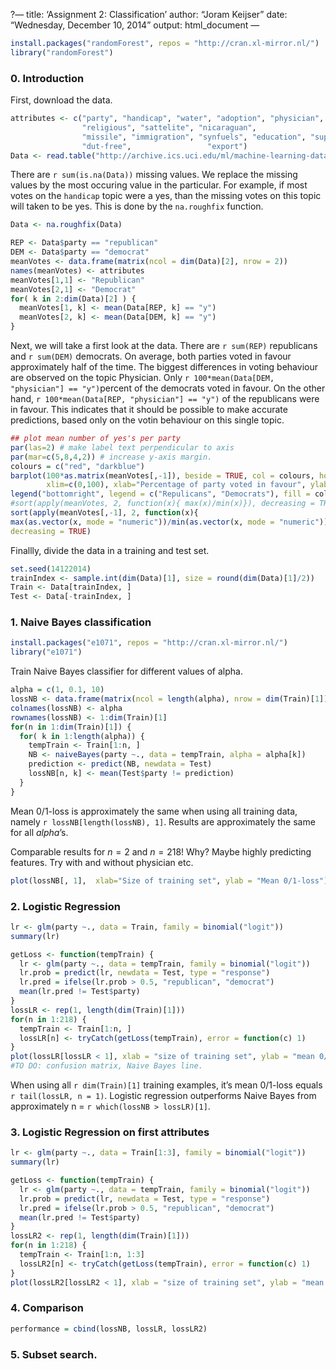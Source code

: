 ?---
title: 'Assignment 2: Classification'
author: "Joram Keijser"
date: "Wednesday, December 10, 2014"
output: html_document
---

```r
install.packages("randomForest", repos = "http://cran.xl-mirror.nl/")
library("randomForest")
```

### 0. Introduction

First, download the data. 
```r
attributes <- c("party", "handicap", "water", "adoption", "physician", "el-salvador", 
                "religious", "sattelite", "nicaraguan", 
                "missile", "immigration", "synfuels", "education", "superfund", "crime", 
                "dut-free",                 "export")
Data <- read.table("http://archive.ics.uci.edu/ml/machine-learning-databases/voting-records/house-votes-84.data", sep = ',', col.names = attributes, na.strings = "?")
```

There are `r sum(is.na(Data))` missing values. We replace the missing values
by the most occuring value in the particular. For example, if
most votes on the `handicap` topic were a yes, than the missing votes on
this topic will taken to be yes. This is done by the `na.roughfix` function. 
```r
Data <- na.roughfix(Data)
```

```r
REP <- Data$party == "republican"
DEM <- Data$party == "democrat"
meanVotes <- data.frame(matrix(ncol = dim(Data)[2], nrow = 2))
names(meanVotes) <- attributes
meanVotes[1,1] <- "Republican"
meanVotes[2,1] <- "Democrat"
for( k in 2:dim(Data)[2] ) {
  meanVotes[1, k] <- mean(Data[REP, k] == "y")
  meanVotes[2, k] <- mean(Data[DEM, k] == "y")
}
```
Next, we will take a first look at the data. There are `r sum(REP)` republicans
and `r sum(DEM)` democrats. On average, both parties voted 
in favour approximately half of the time. 
The biggest differences in voting behaviour are observed on the topic
Physician. Only `r 100*mean(Data[DEM, "physician"] == "y")`percent
of the democrats voted in favour. On the other hand, `r 100*mean(Data[REP, "physician"] == "y")` of the republicans were in favour. This indicates that it should be possible
to make accurate predictions, based only on the votin behaviour on this single topic.
```r
## plot mean number of yes's per party
par(las=2) # make label text perpendicular to axis
par(mar=c(5,8,4,2)) # increase y-axis margin.
colours = c("red", "darkblue")
barplot(100*as.matrix(meanVotes[,-1]), beside = TRUE, col = colours, horiz=T, 
        xlim=c(0,100), xlab="Percentage of party voted in favour", ylab="Topic")
legend("bottomright", legend = c("Repulicans", "Democrats"), fill = colours)
#sort(apply(meanVotes, 2, function(x){ max(x)/min(x)}), decreasing = TRUE)
sort(apply(meanVotes[,-1], 2, function(x){ 
max(as.vector(x, mode = "numeric"))/min(as.vector(x, mode = "numeric"))}), 
decreasing = TRUE)
```

Finallly, divide the data in a training and test set.
```r
set.seed(14122014)
trainIndex <- sample.int(dim(Data)[1], size = round(dim(Data)[1]/2))
Train <- Data[trainIndex, ]
Test <- Data[-trainIndex, ]
```

### 1. Naive Bayes classification

```r
install.packages("e1071", repos = "http://cran.xl-mirror.nl/")
library("e1071")
```
Train Naive Bayes classifier for different values of alpha.
```r
alpha = c(1, 0.1, 10)
lossNB <- data.frame(matrix(ncol = length(alpha), nrow = dim(Train)[1]))
colnames(lossNB) <- alpha
rownames(lossNB) <- 1:dim(Train)[1]
for(n in 1:dim(Train)[1]) { 
  for( k in 1:length(alpha)) {
    tempTrain <- Train[1:n, ]
    NB <- naiveBayes(party ~., data = tempTrain, alpha = alpha[k])
    prediction <- predict(NB, newdata = Test)
    lossNB[n, k] <- mean(Test$party != prediction)
  }
}
```
Mean 0/1-loss is approximately the same when using all training data, namely
`r lossNB[length(lossNB), 1]`. Results are approximately the same for
all $alpha$'s.

Comparable results for $n=2$ and $n=218$! Why? Maybe highly predicting
features. Try with and without physician etc. 

```r
plot(lossNB[, 1],  xlab="Size of training set", ylab = "Mean 0/1-loss")
```

### 2. Logistic Regression
```r
lr <- glm(party ~., data = Train, family = binomial("logit"))
summary(lr)
```

```r
getLoss <- function(tempTrain) {
  lr <- glm(party ~., data = tempTrain, family = binomial("logit"))
  lr.prob = predict(lr, newdata = Test, type = "response")
  lr.pred = ifelse(lr.prob > 0.5, "republican", "democrat")
  mean(lr.pred != Test$party)
}
lossLR <- rep(1, length(dim(Train)[1]))
for(n in 1:218) { 
  tempTrain <- Train[1:n, ]
  lossLR[n] <- tryCatch(getLoss(tempTrain), error = function(c) 1)
}
plot(lossLR[lossLR < 1], xlab = "size of training set", ylab = "mean 0/1-loss")
#TO DO: confusion matrix, Naive Bayes line. 
```
When using all `r dim(Train)[1]` training examples, it's 
mean 0/1-loss equals `r tail(lossLR, n = 1)`. Logistic regression outperforms 
Naive Bayes from approximately n = `r which(lossNB > lossLR)[1]`.


### 3. Logistic Regression on first attributes
```r
lr <- glm(party ~., data = Train[1:3], family = binomial("logit"))
summary(lr)
```

```r
getLoss <- function(tempTrain) {
  lr <- glm(party ~., data = tempTrain, family = binomial("logit"))
  lr.prob = predict(lr, newdata = Test, type = "response")
  lr.pred = ifelse(lr.prob > 0.5, "republican", "democrat")
  mean(lr.pred != Test$party)
}
lossLR2 <- rep(1, length(dim(Train)[1]))
for(n in 1:218) { 
  tempTrain <- Train[1:n, 1:3]
  lossLR2[n] <- tryCatch(getLoss(tempTrain), error = function(c) 1)
}
plot(lossLR2[lossLR2 < 1], xlab = "size of training set", ylab = "mean 0/1-loss")
```

### 4. Comparison
```r
performance = cbind(lossNB, lossLR, lossLR2)
```
### 5. Subset search.
